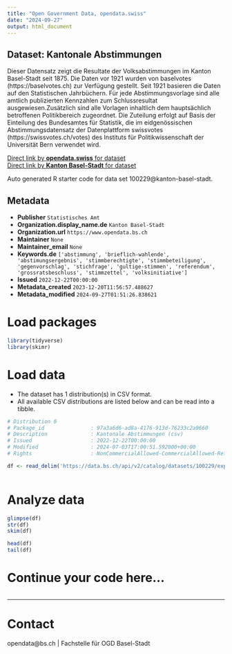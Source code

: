 ```yaml
---
title: "Open Government Data, opendata.swiss"
date: "2024-09-27"
output: html_document
---
```


## Dataset: Kantonale Abstimmungen

Dieser Datensatz zeigt die Resultate der Volksabstimmungen im Kanton Basel-Stadt seit 1875. Die Daten vor 1921 wurden von baselvotes (https://baselvotes.ch) zur Verfügung gestellt. Seit 1921 basieren die Daten auf den Statistischen Jahrbüchern. Für jede Abstimmungsvorlage sind alle amtlich publizierten Kennzahlen zum Schlussresultat ausgewiesen.Zusätzlich sind alle Vorlagen inhaltlich dem hauptsächlich betroffenen Politikbereich zugeordnet. Die Zuteilung erfolgt auf Basis der Einteilung des Bundesamtes für Statistik, die im eidgenössischen Abstimmungsdatensatz der Datenplattform swissvotes (https://swissvotes.ch/votes) des Instituts für Politikwissenschaft der Universität Bern verwendet wird.

[Direct link by **opendata.swiss** for dataset](https://opendata.swiss/de/dataset/kantonale-abstimmungen)<br>
[Direct link by **Kanton Basel-Stadt** for dataset](https://data.bs.ch/explore/dataset/100229/)

Auto generated R starter code for data set 100229@kanton-basel-stadt.

## Metadata

- **Publisher** `Statistisches Amt`
- **Organization.display_name.de** `Kanton Basel-Stadt`
- **Organization.url** `https://www.opendata.bs.ch`
- **Maintainer** `None`
- **Maintainer_email** `None`
- **Keywords.de** `['abstimmung', 'brieflich-wahlende', 'abstimungsergebnis', 'stimmberechtigte', 'stimmbeteiligung', 'gegenvorschlag', 'stichfrage', 'gultige-stimmen', 'referendum', 'grossratsbeschluss', 'stimmzettel', 'volksinitiative']`
- **Issued** `2022-12-22T00:00:00`
- **Metadata_created** `2023-12-20T11:56:57.488627`
- **Metadata_modified** `2024-09-27T01:51:26.838621`


# Load packages

```r

library(tidyverse)
library(skimr)

```

# Load data

-   The dataset has 1 distribution(s) in CSV format.
-   All available CSV distributions are listed below and can be read into a tibble.

```r

# Distribution 0
# Package_id               : 97a3a6d6-ad8a-4176-913d-76233c2a9660
# Description              : Kantonale Abstimmungen (csv)
# Issued                   : 2022-12-22T00:00:00
# Modified                 : 2024-07-03T17:00:51.592000+00:00
# Rights                   : NonCommercialAllowed-CommercialAllowed-ReferenceRequired

df <- read_delim('https://data.bs.ch/api/v2/catalog/datasets/100229/exports/csv?use_labels=true')



```

# Analyze data

```r

glimpse(df)
str(df)
skim(df)

head(df)
tail(df)

```

# Continue your code here...

```r

```

------------------------------------------------------------------------

# Contact

opendata@bs.ch | Fachstelle für OGD Basel-Stadt
